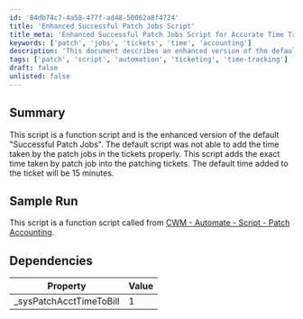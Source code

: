 ```yaml
---
id: '84db74c7-4a58-477f-ad48-50062a8f4724'
title: 'Enhanced Successful Patch Jobs Script'
title_meta: 'Enhanced Successful Patch Jobs Script for Accurate Time Tracking'
keywords: ['patch', 'jobs', 'tickets', 'time', 'accounting']
description: 'This document describes an enhanced version of the default "Successful Patch Jobs" script, which accurately tracks the time taken by patch jobs in tickets. The improved script addresses the limitations of the default version by ensuring the exact duration is recorded, rather than a fixed time of 15 minutes.'
tags: ['patch', 'script', 'automation', 'ticketing', 'time-tracking']
draft: false
unlisted: false
---
```

## Summary

This script is a function script and is the enhanced version of the default "Successful Patch Jobs". The default script was not able to add the time taken by the patch jobs in the tickets properly. This script adds the exact time taken by patch job into the patching tickets. The default time added to the ticket will be 15 minutes.

## Sample Run

This script is a function script called from [CWM - Automate - Script - Patch Accounting](https://proval.itglue.com/DOC-5078775-13310732).

## Dependencies

| Property                   | Value |
|---------------------------|-------|
| _sysPatchAcctTimeToBill   | 1     |











